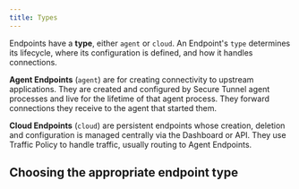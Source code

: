 ```yaml
---
title: Types
---
```


Endpoints have a **type**, either `agent` or `cloud`. An Endpoint's `type`
determines its lifecycle, where its configuration is defined, and how it
handles connections.

**Agent Endpoints** (`agent`) are for creating connectivity to upstream
applications. They are created and configured by Secure Tunnel agent processes
and live for the lifetime of that agent process. They forward connections they
receive to the agent that started them.

**Cloud Endpoints** (`cloud`) are persistent endpoints whose creation, deletion
and configuration is managed centrally via the Dashboard or API. They use
Traffic Policy to handle traffic, usually routing to Agent Endpoints.

## Choosing the appropriate endpoint type
